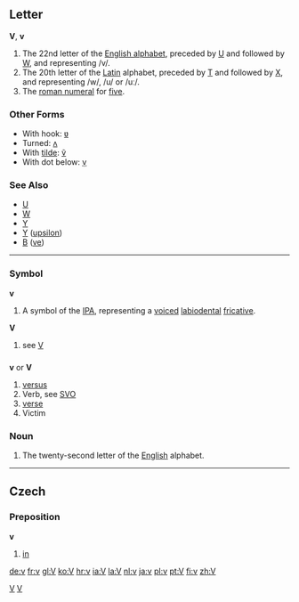 ==Letter==
'''V''', '''v'''

# The 22nd letter of the [[Wiktionary:About Roman script|English alphabet]], preceded by [[U]] and followed by [[W]], and representing /v/.
# The 20th letter of the [[Latin]] alphabet, preceded by [[T]] and followed by [[X]], and representing /w/, /u/ or /uː/.
# The [[roman numeral]] for [[five]].

===Other Forms===
*With hook: [[ʋ]]
*Turned: [[ʌ]]
*With [[tilde]]: [[ṽ]]
*With dot below: [[ṿ]]
===See Also===
*[[U]]
*[[W]]
*[[Y]]
*[[Υ]] ([[upsilon]])
*[[В]] ([[ve]])
----

===Symbol===
'''v'''

# A symbol of the [[IPA]], representing a [[voiced]] [[labiodental]] [[fricative]].

'''V'''
# see [[V]]


==={{abbreviation}}===
'''v''' or '''V'''

#[[versus]]
#Verb, see [[SVO]]
#[[verse]]
#Victim

===Noun===

#The twenty-second letter of the [[English]] alphabet.

----

==Czech==
===Preposition===
'''v'''
#[[in]]

[[Category:IPA symbols|V]]
[[Category:Latin letters|V]]

[[de:v]]
[[fr:v]]
[[gl:V]]
[[ko:V]]
[[hr:v]]
[[ia:V]]
[[la:V]]
[[nl:v]]
[[ja:v]]
[[pl:v]]
[[pt:V]]
[[fi:v]]
[[zh:V]]